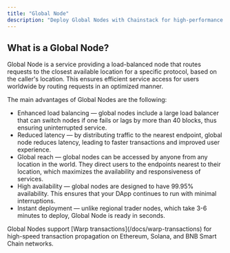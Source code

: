 ```yaml
---
title: "Global Node"
description: "Deploy Global Nodes with Chainstack for high-performance blockchain access. Get elastic scaling, global distribution, and optimized RPC endpoints worldwide."
---
```


## What is a Global Node?

Global Node is a service providing a load-balanced node that routes requests to the closest available location for a specific protocol, based on the caller's location. This ensures efficient service access for users worldwide by routing requests in an optimized manner.

The main advantages of Global Nodes are the following:

* Enhanced load balancing — global nodes include a large load balancer that can switch nodes if one fails or lags by more than 40 blocks, thus ensuring uninterrupted service.
* Reduced latency — by distributing traffic to the nearest endpoint, global node reduces latency, leading to faster transactions and improved user experience.
* Global reach — global nodes can be accessed by anyone from any location in the world. They direct users to the endpoints nearest to their location, which maximizes the availability and responsiveness of services.
* High availability — global nodes are designed to have 99.95% availability. This ensures that your DApp continues to run with minimal interruptions.
* Instant deployment — unlike regional trader nodes, which take 3-6 minutes to deploy, Global Node is ready in seconds.

<Note>
Global Nodes support [Warp transactions](/docs/warp-transactions) for high-speed transaction propagation on Ethereum, Solana, and BNB Smart Chain networks.
</Note>
